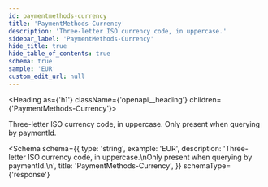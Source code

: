 ```yaml
---
id: paymentmethods-currency
title: 'PaymentMethods-Currency'
description: 'Three-letter ISO currency code, in uppercase.'
sidebar_label: 'PaymentMethods-Currency'
hide_title: true
hide_table_of_contents: true
schema: true
sample: 'EUR'
custom_edit_url: null
---
```



<Heading as={'h1'} className={'openapi__heading'} children={'PaymentMethods-Currency'}></Heading>

Three-letter ISO currency code, in uppercase.
Only present when querying by paymentId.

<Schema
  schema={{
    type: 'string',
    example: 'EUR',
    description:
      'Three-letter ISO currency code, in uppercase.\nOnly present when querying by paymentId.\n',
    title: 'PaymentMethods-Currency',
  }}
  schemaType={'response'}
></Schema>
